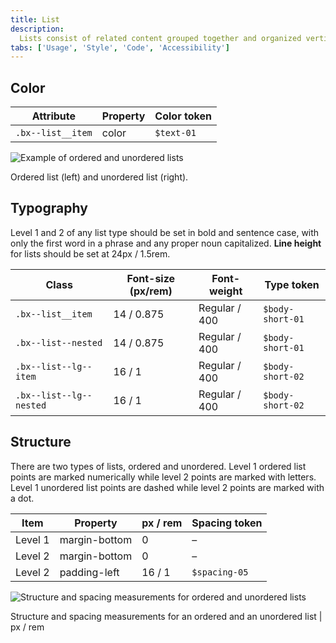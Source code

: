```yaml
---
title: List
description:
  Lists consist of related content grouped together and organized vertically.
tabs: ['Usage', 'Style', 'Code', 'Accessibility']
---
```


## Color

| Attribute         | Property | Color token |
| ----------------- | -------- | ----------- |
| `.bx--list__item` | color    | `$text-01`  |

<Row>
<Column colLg={8}>

![Example of ordered and unordered lists](images/list-style-1.png)

</Column>
</Row>

<Caption>Ordered list (left) and unordered list (right).</Caption>

## Typography

Level 1 and 2 of any list type should be set in bold and sentence case, with
only the first word in a phrase and any proper noun capitalized. **Line height**
for lists should be set at 24px / 1.5rem.

| Class                   | Font-size (px/rem) | Font-weight   | Type token       |
| ----------------------- | ------------------ | ------------- | ---------------- |
| `.bx--list__item`       | 14 / 0.875         | Regular / 400 | `$body-short-01` |
| `.bx--list--nested`     | 14 / 0.875         | Regular / 400 | `$body-short-01` |
| `.bx--list--lg--item`   | 16 / 1             | Regular / 400 | `$body-short-02` |
| `.bx--list--lg--nested` | 16 / 1             | Regular / 400 | `$body-short-02` |

## Structure

There are two types of lists, ordered and unordered. Level 1 ordered list points
are marked numerically while level 2 points are marked with letters. Level 1
unordered list points are dashed while level 2 points are marked with a dot.

| Item    | Property      | px / rem | Spacing token |
| ------- | ------------- | -------- | ------------- |
| Level 1 | margin-bottom | 0        | –             |
| Level 2 | margin-bottom | 0        | –             |
| Level 2 | padding-left  | 16 / 1   | `$spacing-05` |

<div className="image--fixed">

![Structure and spacing measurements for ordered and unordered lists](images/list-style-2.png)

</div>

<Caption>
  Structure and spacing measurements for an ordered and an unordered list | px /
  rem
</Caption>
